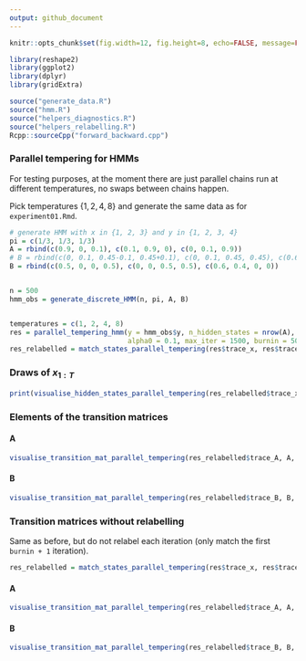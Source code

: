 ```yaml
---
output: github_document
---
```


\newcommand{\boldA}{\mathbf{A}}
\newcommand{\boldB}{\mathbf{B}}
\newcommand{\boldpi}{\boldsymbol{\pi}}

```r
knitr::opts_chunk$set(fig.width=12, fig.height=8, echo=FALSE, message=FALSE, warnings=FALSE, eval=TRUE)
```

```r
library(reshape2)
library(ggplot2)
library(dplyr)
library(gridExtra)

source("generate_data.R")
source("hmm.R")
source("helpers_diagnostics.R")
source("helpers_relabelling.R")
Rcpp::sourceCpp("forward_backward.cpp")
```

### Parallel tempering for HMMs

For testing purposes, at the moment there are just parallel chains run at different temperatures, no swaps between chains happen. 

Pick temperatures $\{1, 2, 4, 8\}$ and generate the same data as for `experiment01.Rmd`. 

```r
# generate HMM with x in {1, 2, 3} and y in {1, 2, 3, 4}
pi = c(1/3, 1/3, 1/3)
A = rbind(c(0.9, 0, 0.1), c(0.1, 0.9, 0), c(0, 0.1, 0.9))
# B = rbind(c(0, 0.1, 0.45-0.1, 0.45+0.1), c(0, 0.1, 0.45, 0.45), c(0.6, 0.3, 0.1, 0))
B = rbind(c(0.5, 0, 0, 0.5), c(0, 0, 0.5, 0.5), c(0.6, 0.4, 0, 0))


n = 500
hmm_obs = generate_discrete_HMM(n, pi, A, B)


temperatures = c(1, 2, 4, 8)
res = parallel_tempering_hmm(y = hmm_obs$y, n_hidden_states = nrow(A), temperatures = temperatures, 
                             alpha0 = 0.1, max_iter = 1500, burnin = 500)
res_relabelled = match_states_parallel_tempering(res$trace_x, res$trace_A, res$trace_B, true_x = hmm_obs$x, k = nrow(A))

```

### Draws of $x_{1:T}$

```r
print(visualise_hidden_states_parallel_tempering(res_relabelled$trace_x, hmm_obs$x, temperatures, n_display = 100))

```

### Elements of the transition matrices


#### A

```r
visualise_transition_mat_parallel_tempering(res_relabelled$trace_A, A, temperatures)
```

#### B

```r
visualise_transition_mat_parallel_tempering(res_relabelled$trace_B, B, temperatures)

```


### Transition matrices without relabelling

Same as before, but do not relabel each iteration (only match the first `burnin + 1` iteration). 

```r
res_relabelled = match_states_parallel_tempering(res$trace_x, res$trace_A, res$trace_B, true_x = hmm_obs$x, k = nrow(A), relabel=FALSE)
```

#### A

```r
visualise_transition_mat_parallel_tempering(res_relabelled$trace_A, A, temperatures)
```

#### B

```r
visualise_transition_mat_parallel_tempering(res_relabelled$trace_B, B, temperatures)

```